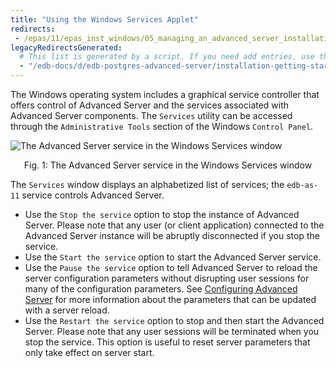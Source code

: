 ```yaml
---
title: "Using the Windows Services Applet"
redirects:
 - /epas/11/epas_inst_windows/05_managing_an_advanced_server_installation/01_using_the_windows_services_applet/
legacyRedirectsGenerated:
  # This list is generated by a script. If you need add entries, use the `legacyRedirects` key.
  - "/edb-docs/d/edb-postgres-advanced-server/installation-getting-started/installation-guide-for-windows/11/EDB_Postgres_Advanced_Server_Installation_Guide_Windows.1.18.html"
---
```


<div id="using_the_windows_services_applet" class="registered_link"></div>

The Windows operating system includes a graphical service controller that offers control of Advanced Server and the services associated with Advanced Server components. The `Services` utility can be accessed through the `Administrative Tools` section of the Windows `Control Panel`.

![The Advanced Server service in the Windows Services window](../../windows/images/advanced_server_services.png)

<div style="text-align: center"> Fig. 1: The Advanced Server service in the Windows Services window </div>


The `Services` window displays an alphabetized list of services; the `edb-as-11` service controls Advanced Server.

-   Use the `Stop the service` option to stop the instance of Advanced Server. Please note that any user (or client application) connected to the Advanced Server instance will be abruptly disconnected if you stop the service.
-   Use the `Start the service` option to start the Advanced Server service.
-   Use the `Pause the service` option to tell Advanced Server to reload the server configuration parameters without disrupting user sessions for many of the configuration parameters. See [Configuring Advanced Server](../06_configuring_advanced_server/#configuring_advanced_server) for more information about the parameters that can be updated with a server reload.
-   Use the `Restart the service` option to stop and then start the Advanced Server. Please note that any user sessions will be terminated when you stop the service. This option is useful to reset server parameters that only take effect on server start.
